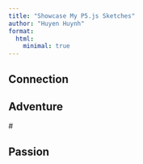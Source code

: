 ```yaml
---
title: "Showcase My P5.js Sketches"
author: "Huyen Huynh"
format:
  html:
    minimal: true
---
```



## Connection
```{=html}

<link rel="stylesheet" href="style.css">
<script src="https://cdnjs.cloudflare.com/ajax/libs/p5.js/1.9.0/p5.js"></script>
<script src="https://cdnjs.cloudflare.com/ajax/libs/p5.js/1.9.0/addons/p5.sound.min.js"></script>
<div id="connection-container"></div>
<script>
var connectionSketch = function(p) {
  let stars = [];
  let numStars = 500;
  let meteors = [];
  let numMeteors = 1;
  let moon;
  let img;

  p.preload = function() {
  //  img = p.loadImage("connection/image/fire.png");
  };

  p.setup = function() {
    let canvas = p.createCanvas(500, 380);
    canvas.parent('connection-container');
//    for (let i = 0; i < numStars; i++) {
//      stars.push(new Star(p));
//    }

//    for (let i = 0; i < numMeteors; i++) {
//      meteors.push(new Meteor(p));
//    }

 //   moon = new Moon(p);
  };

  p.draw = function() {
    p.background( 175 )
  }

  p.drawx = function(){
    setGradient(0, 0, p.width, p.height, p.color(10, 32, 78), p.color(16, 62, 128));
    p.image(img, 200, 250);

    for (let star of stars) {
      star.twinkle();
      star.display();
    }

    for (let meteor of meteors) {
      meteor.move();
      meteor.display();
    }

    moon.display();
  };

  function setGradient(x, y, w, h, c1, c2) {
    p.noFill();
    for (let i = y; i <= y + h; i++) {
      let inter = p.map(i, y, y + h, 0, 1);
      let c = p.lerpColor(c1, c2, inter);
      p.stroke(c);
      p.line(x, i, x + w, i);
    }
  }

  class Star {
    constructor(p) {
      this.p = p;
      this.x = p.random(p.width);
      this.y = p.random(p.height - 150);
      this.size = p.random(1, 3);
      this.color = p.color(255, 255, 255);
      this.twinkleSpeed = p.random(0.5, 2);
    }

    twinkle() {
      let brightness = this.p.map(this.p.sin(this.p.frameCount * this.twinkleSpeed), -1, 1, 100, 255);
      this.color.setAlpha(brightness);
    }

    display() {
      this.p.fill(this.color);
      this.p.noStroke();
      this.p.ellipse(this.x, this.y, this.size, this.size);
    }
  }

  class Meteor {
    constructor(p) {
      this.p = p;
      this.reset();
    }

    move() {
      this.x -= this.speed;
      this.y += this.speed;

      if (this.x < 0 || this.y > this.p.height - 150) {
        this.reset();
      }
    }

    display() {
      this.p.stroke(255);
      this.p.strokeWeight(2);
      this.p.line(this.x, this.y, this.x + this.length, this.y - this.length);
    }

    reset() {
      this.x = this.p.random(this.p.width * 0.8, this.p.width);
      this.y = this.p.random(this.p.height * 0.1);
      this.length = this.p.random(5, 15);
      this.speed = this.p.random(2, 6);
    }
  }

  class Moon {
    constructor(p) {
      this.p = p;
      this.x = p.width * 0.85;
      this.y = p.height * 0.2;
      this.size = 50;
    }

    display() {
      this.p.fill(255);
      this.p.ellipse(this.x, this.y, this.size);
    }
  }
};

//new p5(connectionSketch, 'connection-container');

new p5(connectionSketch, 'connection-container');
</script>
```

## Adventure
```{=html}

<div id="adventure-container"></div>
#<script src="adventure/adventure.js"></script>

```

## Passion
```{=html}

<div id="passion-container"></div>
<!--
<script src="passion/passion.js"></script>
<script src="instantiateSketches.js"></script>
-->
```